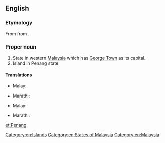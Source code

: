 ==English==
{{wikipedia}}

===Etymology===
From {{etyl|ms|en}} {{term|pinang|lang=ms}} from {{term|Pulau Pinang|lang=ms}}.

===Proper noun===
{{en-proper noun}}

# State in western [[Malaysia]] which has [[George Town]] as its capital.
# Island in Penang state.

====Translations====
{{trans-top|state in Malaysia}}
* Malay: {{t|ms|Pulau Pinang}}
{{trans-mid}}
* Marathi: {{t|mr|पेनांग|tr=penāṃga|sc=Deva}}
{{trans-bottom}}
{{trans-top|island in Malaysia}}
* Malay: {{t|ms|Pulau Pinang}}
{{trans-mid}}
* Marathi: {{t|mr|पेनांग|tr=penāṃga|sc=Deva}}
{{trans-bottom}}

[[Category:en:Islands]]
[[Category:en:States of Malaysia]]
[[Category:en:Malaysia]]

[[et:Penang]]